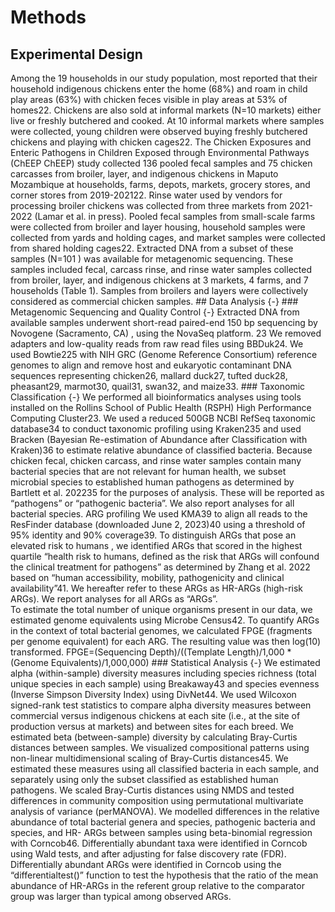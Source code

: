 # Methods {-}

## Experimental Design {-}
Among the 19 households in our study population, most reported that their household indigenous chickens enter the home (68%) and roam in child play areas (63%) with chicken feces visible in play areas at 53% of homes22. Chickens are also sold at informal markets (N=10 markets) either live or freshly butchered and cooked. At 10 informal markets where samples were collected, young children were observed buying freshly butchered chickens and playing with chicken cages22.   The Chicken Exposures and Enteric Pathogens in Children Exposed through Environmental Pathways (ChEEP ChEEP) study collected 136 pooled fecal samples and 75 chicken carcasses from broiler, layer, and indigenous chickens in Maputo Mozambique at households, farms, depots, markets, grocery stores, and corner stores from 2019-202122. Rinse water used by vendors for processing broiler chickens was collected from three markets from 2021-2022 (Lamar et al. in press).   Pooled fecal samples from small-scale farms were collected from broiler and layer housing, household samples were collected from yards and holding cages, and market samples were collected from shared holding cages22. Extracted DNA from a subset of these samples (N=101  ) was available for metagenomic sequencing. These samples included fecal, carcass rinse, and rinse water samples collected from broiler, layer, and indigenous chickens at 3 markets, 4 farms, and 7 households (Table 1).   Samples from broilers and layers were collectively considered as commercial chicken samples. 
## Data Analysis  {-}
### Metagenomic Sequencing and Quality Control {-}
Extracted DNA from available samples underwent short-read paired-end 150 bp sequencing by Novogene (Sacramento, CA)   , using the NovaSeq platform. 23 We removed adapters and low-quality reads from raw read files using BBDuk24. We used Bowtie225 with NIH GRC (Genome Reference Consortium) reference genomes to align and remove host and eukaryotic contaminant DNA sequences representing chicken26, mallard duck27, tufted duck28, pheasant29, marmot30, quail31, swan32, and maize33. 
### Taxonomic Classification {-}
We performed all bioinformatics analyses using tools installed on the Rollins School of Public Health (RSPH) High Performance Computing Cluster23. We used a reduced 500GB NCBI RefSeq taxonomic database34 to conduct taxonomic profiling using Kraken235 and used Bracken (Bayesian Re-estimation of Abundance after Classification with Kraken)36 to estimate relative abundance of classified bacteria. Because chicken fecal, chicken carcass, and rinse water samples contain many bacterial species that are not relevant for human health, we subset microbial species to established human pathogens as determined by Bartlett et al. 202235 for the purposes of analysis. These will be reported as “pathogens” or “pathogenic bacteria”. We also report analyses for all bacterial species. 
ARG profiling
We used KMA39 to align all reads to the ResFinder database (downloaded June 2, 2023)40 using a threshold of 95% identity and 90% coverage39. To distinguish ARGs that pose an elevated risk to humans , we identified ARGs that scored in the highest quartile “health risk to humans, defined as the risk that ARGs will confound the clinical treatment for pathogens” as determined by Zhang et al. 2022 based on “human accessibility, mobility, pathogenicity and clinical availability”41. We hereafter refer to these ARGs as HR-ARGs (high-risk ARGs). We report analyses for all ARGs as “ARGs”.  
To estimate the total number of unique organisms present in our data, we estimated genome equivalents using Microbe Census42. To quantify ARGs in the context of total bacterial genomes, we calculated FPGE (fragments per genome equivalent) for each ARG. The resulting value was then log(10) transformed. 
FPGE=(Sequencing Depth)/((Template Length)/1,000  * (Genome Equivalents)/1,000,000)
### Statistical Analysis  {-}
We estimated alpha (within-sample) diversity measures including species richness (total unique species in each sample) using Breakaway43 and species evenness (Inverse Simpson Diversity Index) using DivNet44. We used Wilcoxon signed-rank test statistics to compare alpha diversity measures between commercial versus indigenous chickens at each site (i.e., at the site of production versus at markets) and between sites for each breed.  We estimated beta (between-sample) diversity by calculating Bray-Curtis distances between samples. We visualized compositional patterns using non-linear multidimensional scaling of Bray-Curtis distances45.  We estimated these measures using all classified bacteria in each sample, and separately using only the subset classified as established human pathogens.  We scaled Bray-Curtis distances using NMDS and tested differences in community composition using permutational multivariate analysis of variance (perMANOVA). We modelled differences in the relative abundance of total bacterial genera and species, pathogenic bacteria and species, and HR- ARGs between samples using beta-binomial regression with Corncob46. Differentially abundant taxa were identified in Corncob using Wald tests, and after adjusting for false discovery rate (FDR). Differentially abundant ARGs were identified in Corncob using the “differentialtest()” function to test the hypothesis that the ratio of the mean abundance of HR-ARGs in the referent group relative to the comparator group was larger than typical among observed ARGs.
